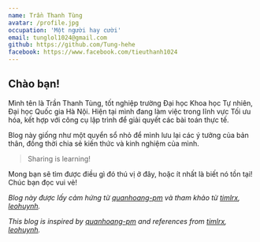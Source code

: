 ```yaml
---
name: Trần Thanh Tùng
avatar: /profile.jpg
occupation: 'Một người hay cười'
email: tunglol1024@gmail.com
github: https://github.com/Tung-hehe
facebook: https://www.facebook.com/tieuthanh1024
---
```



## Chào bạn! <Twemoji className="mx-2" emoji="waving-hand"/>

Mình tên là Trần Thanh Tùng, tốt nghiệp trường Đại học Khoa học Tự nhiên, Đại học Quốc gia Hà Nội.
Hiện tại mình đang làm việc trong lĩnh vực Tối ưu hóa, kết hợp với công cụ lập trình để giải quyết
các bài toán thực tế.

Blog này giống như một quyển sổ nhỏ để mình lưu lại các ý tưởng của bản thân, đồng thời chia sẻ kiến
thức và kinh nghiệm của mình.

> Sharing is learning!

Mong bạn sẽ tìm được điều gì đó thú vị ở đây, hoặc ít nhất là biết nó tồn tại!
Chúc bạn đọc vui vẻ!  <Twemoji className="mx-2" emoji="clinking-beer-mugs"/>

*Blog này được lấy cảm hứng từ [quanhoang-pm](https://quanhoang-pm.github.io/) và tham khảo từ
[timlrx](https://github.com/timlrx/tailwind-nextjs-starter-blog),
[leohuynh](https://www.leohuynh.dev/).*

*This blog is inspired by [quanhoang-pm](https://quanhoang-pm.github.io/) and references from
[timlrx](https://github.com/timlrx/tailwind-nextjs-starter-blog),
[leohuynh](https://www.leohuynh.dev/).*
